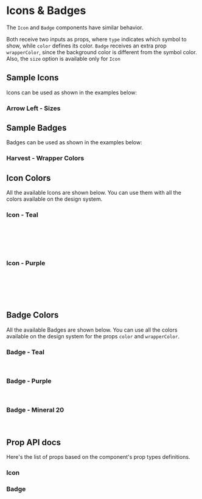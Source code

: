 

<Meta title="Components/Icons & Badges" component={Icon} />

<div class="docs-title">
  <div>
    <h1 class="docs-title__text">Icons & Badges</h1>
  </div>
</div>

<div class="docs-content">

The `Icon` and `Badge` components have similar behavior.

Both receive two inputs as props, where `type` indicates which symbol to show, while `color` defines its color.
`Badge` receives an extra prop `wrapperColor`, since the background color is different from the symbol color.
Also, the `size` option is available only for `Icon`

## Sample Icons
Icons can be used as shown in the examples below:

### Arrow Left - Sizes

<Canvas>
  <Story name="Sample Icon - Sizes">
    <Icon type='arrow-left' color="teal-40" />
    <Icon type='arrow-left' color="teal-40" size="petit" />
    <Icon type='arrow-left' color="teal-40" size="small" />
  </Story>
</Canvas>

## Sample Badges
Badges can be used as shown in the examples below:

### Harvest - Wrapper Colors

<Canvas>
  <Story name="Sample Badge - Wrapper Colors">
    <Badge type='harvest' wrapperColor="teal-40" color="white" />
    <Badge type='harvest' wrapperColor="purple-40" color="white" />
    <Badge type='harvest' color="mineral-40" wrapperColor="mineral-10" />
  </Story>
</Canvas>

## Icon Colors
All the available Icons are shown below. You can use them with all the colors available on the design system.

### Icon - Teal
<Canvas>
  <Story name="Icon Teal">
    <Fragment>
      <Icon type='arrow-left' color="teal-40"/>
      <Icon type='dropdown-closed' color="teal-40"/>
      <Icon type='remove' color="teal-40"/>
      <Icon type='eye-opened' color="teal-40"/>
      <Icon type='logout' color="teal-40"/>
      <Icon type='edit' color="teal-40"/>
      <Icon type='arrow-fill-right' color="teal-40"/>
      <br />
      <Icon type='arrow-right' color="teal-40"/>
      <Icon type='dropdown-open' color="teal-40"/>
      <Icon type='plus' color="teal-40"/>
      <Icon type='eye-closed' color="teal-40"/>
      <Icon type='track' color="teal-40"/>
      <Icon type='key' color="teal-40"/>
      <Icon type='arrow-fill-left' color="teal-40"/>
      <br />
      <Icon type='arrow-top' color="teal-40"/>
      <Icon type='collapse-closed' color="teal-40"/>
      <Icon type='minus' color="teal-40"/>
      <Icon type='magnifying-glass' color="teal-40"/>
      <Icon type='calendar' color="teal-40"/>
      <Icon type='upload' color="teal-40"/>
      <Icon type='chevron-right' color="teal-40"/>
      <br />
      <Icon type='arrow-down' color="teal-40"/>
      <Icon type='collapse-open' color="teal-40"/>
      <Icon type='check' color="teal-40"/>
      <Icon type='trash' color="teal-40"/>
      <Icon type='coin' color="teal-40"/>
      <Icon type='reload' color="teal-40"/>
      <Icon type='chevron-left' color="teal-40"/>
      <br />
      <Icon type='sort' color="teal-40" />
      <Icon type='menu-expand' color="teal-40" />
      <Icon type='menu-collapse' color="teal-40" />
      <Icon type='menu-default' color="teal-40" />
      <Icon type='external' color="teal-40" />
      <Icon type='wallet' color="teal-40" />
      <Icon type='workspace' color="teal-40" />
    </Fragment>
  </Story>
</Canvas>

### Icon - Purple
<Canvas>
  <Story name="Icon Mineral 70">
    <Fragment>
      <Icon type='arrow-left' color="purple-60"/>
      <Icon type='dropdown-closed' color="purple-60"/>
      <Icon type='remove' color="purple-60"/>
      <Icon type='eye-opened' color="purple-60"/>
      <Icon type='logout' color="purple-60"/>
      <Icon type='edit' color="purple-60"/>
      <Icon type='arrow-fill-right' color="purple-60"/>
      <br />
      <Icon type='arrow-right' color="purple-60"/>
      <Icon type='dropdown-open' color="purple-60"/>
      <Icon type='plus' color="purple-60"/>
      <Icon type='eye-closed' color="purple-60"/>
      <Icon type='track' color="purple-60"/>
      <Icon type='key' color="purple-60"/>
      <Icon type='arrow-fill-left' color="purple-60"/>
      <br />
      <Icon type='arrow-top' color="purple-60"/>
      <Icon type='collapse-closed' color="purple-60"/>
      <Icon type='minus' color="purple-60"/>
      <Icon type='magnifying-glass' color="purple-60"/>
      <Icon type='calendar' color="purple-60"/>
      <Icon type='upload' color="purple-60"/>
      <Icon type='chevron-right' color="purple-60"/>
      <br />
      <Icon type='arrow-down' color="purple-60"/>
      <Icon type='collapse-open' color="purple-60"/>
      <Icon type='check' color="purple-60"/>
      <Icon type='trash' color="purple-60"/>
      <Icon type='coin' color="purple-60"/>
      <Icon type='reload' color="purple-60"/>
      <Icon type='chevron-left' color="purple-60"/>
      <br />
      <Icon type='sort' color="purple-60" />
      <Icon type='menu-expand' color="purple-60" />
      <Icon type='menu-collapse' color="purple-60" />
      <Icon type='menu-default' color="purple-60" />
      <Icon type='external' color="purple-60" />
      <Icon type='wallet' color="purple-60" />
      <Icon type='workspace' color="purple-60" />
    </Fragment>
  </Story>
</Canvas>

## Badge Colors

All the available Badges are shown below. You can use all the colors available on the design system for the props `color` and `wrapperColor`.


### Badge - Teal
<Canvas>
  <Story name="Badge Teal">
    <Fragment>
      <Badge type='harvest' wrapperColor="teal-40" color="white"/>
      <Badge type='ponto' wrapperColor="teal-40" color="white"/>
      <Badge type='meta' wrapperColor="teal-40" color="white"/>
      <br />
      <Badge type='star' wrapperColor="teal-40" color="white"/>
      <Badge type='floating-add' wrapperColor="teal-40" color="white"/>
    </Fragment>
  </Story>
</Canvas>

### Badge - Purple
<Canvas>
  <Story name="Badge Mineral 70">
    <Fragment>
      <Badge type='harvest' wrapperColor="purple-60" color="white"/>
      <Badge type='ponto' wrapperColor="purple-60" color="white"/>
      <Badge type='meta' wrapperColor="purple-60" color="white"/>
      <br />
      <Badge type='star' wrapperColor="purple-60" color="white"/>
      <Badge type='floating-add' wrapperColor="purple-60" color="white"/>
    </Fragment>
  </Story>
</Canvas>

### Badge - Mineral 20
<Canvas>
  <Story name="Badge Mineral 20">
    <Fragment>
      <Badge type='harvest' color="mineral-30" wrapperColor="mineral-10" />
      <Badge type='ponto' color="mineral-30" wrapperColor="mineral-10" />
      <Badge type='meta' color="mineral-30" wrapperColor="mineral-10" />
      <br />
      <Badge type='star' color="mineral-30" wrapperColor="mineral-10" />
      <Badge type='floating-add' color="mineral-30" wrapperColor="mineral-10" />
    </Fragment>
  </Story>
</Canvas>

## Prop API docs

Here's the list of props based on the component's prop types definitions.
### Icon
<ArgsTable of={Icon} />

### Badge
<ArgsTable of={Badge} />

</div>
